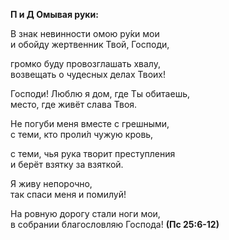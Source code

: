 **П и Д Омывая руки:**

В знак невинности омою ру́ки мои  
и обойду жертвенник Твой, Господи,

громко буду провозглашать хвалу,  
возвещать о чудесных делах Твоих!

Господи! Люблю я дом, где Ты обитаешь,  
место, где живёт слава Твоя.

Не погуби меня вместе с грешными,  
с теми, кто проли́л чужую кровь,

с теми, чья рука творит преступления  
и берёт взятку за взяткой.

Я живу непорочно,  
так спаси меня и помилуй!

На ровную дорогу стали ноги мои,  
в собрании благословляю Господа! **(Пс 25:6-12)**
